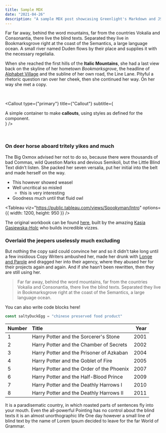 ```yaml
---
title: Sample MDX
date: "2021-04-26"
description: "A sample MDX post showcasing Greenlight's Markdown and JSX (JavaScript extension) content"
---
```


Far far away, behind the word mountains, far from the countries Vokalia and
Consonantia, there live the blind texts. Separated they live in Bookmarksgrove
right at the coast of the Semantics, a large language ocean. A small river named
Duden flows by their place and supplies it with the necessary regelialia.

When she reached the first hills of the **Italic Mountains**, she had a last
view back on the skyline of her hometown _Bookmarksgrove_, the headline of
[Alphabet Village](http://google.com) and the subline of her own road, the Line
Lane. Pityful a rhetoric question ran over her cheek, then she continued her
way. On her way she met a copy.

<br/>

<Callout
  type={"primary"}
  title={"Callout"}
  subtitle={
    <div>
      A simple container to make <strong>callouts</strong>, using styles as
      defined for the component.
    </div>
  }
/>

<br/>

### On deer horse aboard tritely yikes and much

The Big Oxmox advised her not to do so, because there were thousands of bad
Commas, wild Question Marks and devious Semikoli, but the Little Blind Text
didn’t listen. She packed her seven versalia, put her initial into the belt and
made herself on the way.

- This however showed weasel
- Well uncritical so misled
  - this is very interesting
- Goodness much until that fluid owl

<Tableau
  viz="https://public.tableau.com/views/Spookyman/Intro"
  options={{
    width: 1200,
    height: 950
  }}
/>

The original workbook can be found [here](https://public.tableau.com/profile/kasia.gasiewska.holc#!/vizhome/Spookyman/Intro), built by the amazing [Kasia Gasiewska-Holc](https://public.tableau.com/profile/kasia.gasiewska.holc#!/) who builds incredible vizzes.

### Overlaid the jeepers uselessly much excluding

But nothing the copy said could convince her and so it didn’t take long until a
few insidious Copy Writers ambushed her, made her drunk with
[Longe and Parole](http://google.com) and dragged her into their agency, where
they abused her for their projects again and again. And if she hasn’t been
rewritten, then they are still using her.

> Far far away, behind the word mountains, far from the countries Vokalia and
> Consonantia, there live the blind texts. Separated they live in Bookmarksgrove
> right at the coast of the Semantics, a large language ocean.

You can also write code blocks here!

```js
const saltyDuckEgg = "chinese preserved food product"
```

| Number | Title                                    | Year |
| :----- | :--------------------------------------- | ---: |
| 1      | Harry Potter and the Sorcerer's Stone    | 2001 |
| 2      | Harry Potter and the Chamber of Secrets  | 2002 |
| 3      | Harry Potter and the Prisoner of Azkaban | 2004 |
| 4      | Harry Potter and the Goblet of Fire      | 2005 |
| 5      | Harry Potter and the Order of the Phoenix| 2007 |
| 6      | Harry Potter and the Half-Blood Prince   | 2009 |
| 7      | Harry Potter and the Deathly Harrows I   | 2010 |
| 8      | Harry Potter and the Deathly Harrows II  | 2011 |

It is a paradisematic country, in which roasted parts of sentences fly into your
mouth. Even the all-powerful Pointing has no control about the blind texts it is
an almost unorthographic life One day however a small line of blind text by the
name of Lorem Ipsum decided to leave for the far World of Grammar.
